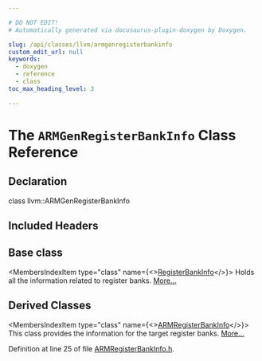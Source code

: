 ```yaml
---

# DO NOT EDIT!
# Automatically generated via docusaurus-plugin-doxygen by Doxygen.

slug: /api/classes/llvm/armgenregisterbankinfo
custom_edit_url: null
keywords:
  - doxygen
  - reference
  - class
toc_max_heading_level: 3

---
```





# The `ARMGenRegisterBankInfo` Class Reference

<DoxygenPage pluginConfig={pluginConfig}>



## Declaration

<CodeBlock>class llvm::ARMGenRegisterBankInfo</CodeBlock>

## Included Headers

<IncludesList>
<IncludesListItem
  filePath="Target/ARM/ARMRegisterBankInfo.h"
  permalink="/docs/api/files/lib/lib/target/lib/target/arm/armregisterbankinfo-h"
  isLocal="true" />
</IncludesList>

## Base class

<MembersIndex>

<MembersIndexItem
  type="class"
  name={<><a href="/docs/api/classes/llvm/registerbankinfo">RegisterBankInfo</a></>}>
Holds all the information related to register banks. <a href="/docs/api/classes/llvm/registerbankinfo/#details">More...</a>
</MembersIndexItem>

</MembersIndex>

## Derived Classes

<MembersIndex>

<MembersIndexItem
  type="class"
  name={<><a href="/docs/api/classes/llvm/armregisterbankinfo">ARMRegisterBankInfo</a></>}>
This class provides the information for the target register banks. <a href="/docs/api/classes/llvm/armregisterbankinfo/#details">More...</a>
</MembersIndexItem>

</MembersIndex>


Definition at line 25 of file <a href="/docs/api/files/lib/lib/target/lib/target/arm/armregisterbankinfo-h">ARMRegisterBankInfo.h</a>.

</DoxygenPage>

